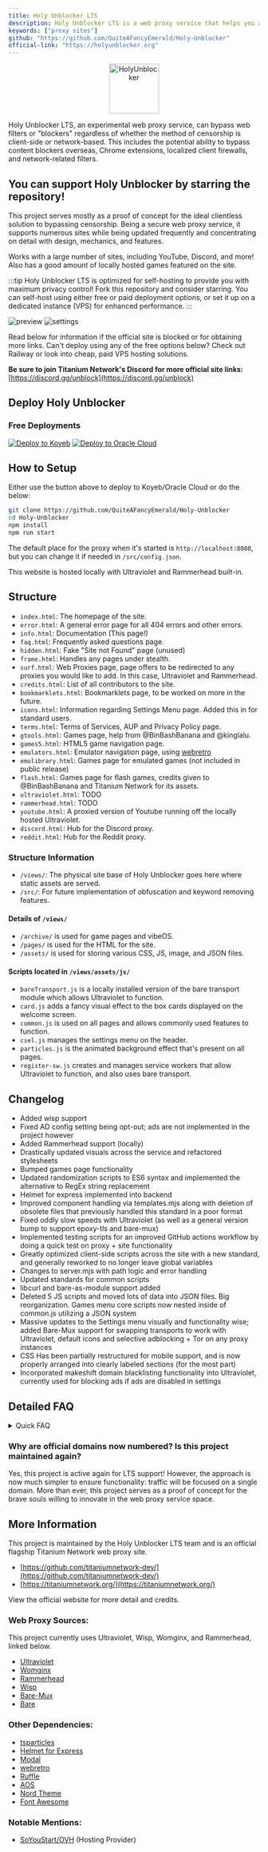 ```yaml
---
title: Holy Unblocker LTS
description: Holy Unblocker LTS is a web proxy service that helps you access websites that may be blocked by your network, government or policy all within your browser with no download or setup. It does this securely and with additional privacy features. Browse Tor/Onion sites in any browser, hide browsing activity and bypass filters. (Star if you fork it!)
keywords: ["proxy sites"]
github: "https://github.com/QuiteAFancyEmerald/Holy-Unblocker"
official-link: "https://holyunblocker.org"
---
```


<p align="center">
  <a href="https://github.com/QuiteAFancyEmerald/Holy-Unblocker">
    <img src="https://raw.githubusercontent.com/QuiteAFancyEmerald/Holy-Unblocker/master/views/assets/img/icon.png" alt="HolyUnblocker" width="100" />
  </a>
</p>

Holy Unblocker LTS, an experimental web proxy service, can bypass web filters or "blockers" regardless of whether the method of censorship is client-side or network-based. This includes the potential ability to bypass content blockers overseas, Chrome extensions, localized client firewalls, and network-related filters.

## You can support Holy Unblocker by starring the repository!

This project serves mostly as a proof of concept for the ideal clientless solution to bypassing censorship. Being a secure web proxy service, it supports numerous sites while being updated frequently and concentrating on detail with design, mechanics, and features.

Works with a large number of sites, including YouTube, Discord, and more!
Also has a good amount of locally hosted games featured on the site.

:::tip
Holy Unblocker LTS is optimized for self-hosting to provide you with maximum privacy control! Fork this repository and consider starring. You can self-host using either free or paid deployment options, or set it up on a dedicated instance (VPS) for enhanced performance.
:::

![preview](https://raw.githubusercontent.com/QuiteAFancyEmerald/Holy-Unblocker/master/views/assets/img/preview/hu-v6.3.5-preview.png)
![settings](https://raw.githubusercontent.com/QuiteAFancyEmerald/Holy-Unblocker/master/views/assets/img/preview/hu-v6.3.0-preview-settings.png)

Read below for information if the official site is blocked or for obtaining more links. Can't deploy using any of the free options below? Check out Railway or look into cheap, paid VPS hosting solutions.

**Be sure to join Titanium Network's Discord for more official site links:** [https://discord.gg/unblock](https://discord.gg/unblock)

## Deploy Holy Unblocker

### Free Deployments

[![Deploy to Koyeb](https://binbashbanana.github.io/deploy-buttons/buttons/remade/koyeb.svg)](https://app.koyeb.com/deploy?name=holy-unblocker\&type=git\&repository=QuiteAFancyEmerald%2FHoly-Unblocker\&branch=master\&builder=buildpack\&env%5B%5D=\&ports=8080%3Bhttp%3B%2F)
[![Deploy to Oracle Cloud](https://binbashbanana.github.io/deploy-buttons/buttons/remade/oraclecloud.svg)](https://cloud.oracle.com/resourcemanager/stacks/create?zipUrl=https://github.com/QuiteAFancyEmerald/Holy-Unblocker/archive/refs/heads/master.zip)

## How to Setup

Either use the button above to deploy to Koyeb/Oracle Cloud or do the below:

```bash
git clone https://github.com/QuiteAFancyEmerald/Holy-Unblocker
cd Holy-Unblocker
npm install
npm run start
```

The default place for the proxy when it's started is `http://localhost:8080`, but you can change it if needed in `/src/config.json`.

This website is hosted locally with Ultraviolet and Rammerhead built-in.

## Structure

- `index.html`: The homepage of the site.
- `error.html`: A general error page for all 404 errors and other errors.
- `info.html`: Documentation (This page!)
- `faq.html`: Frequently asked questions page.
- `hidden.html`: Fake "Site not Found" page (unused)
- `frame.html`: Handles any pages under stealth.
- `surf.html`: Web Proxies page, page offers to be redirected to any proxies you would like to add. In this case, Ultraviolet and Rammerhead.
- `credits.html`: List of all contributors to the site.
- `bookmarklets.html`: Bookmarklets page, to be worked on more in the future.
- `icons.html`: Information regarding Settings Menu page. Added this in for standard users.
- `terms.html`: Terms of Services, AUP and Privacy Policy page.
- `gtools.html`: Games page, help from @BinBashBanana and @kinglalu.
- `games5.html`: HTML5 game navigation page.
- `emulators.html`: Emulator navigation page, using [webretro](/services/webretro)
- `emulibrary.html`: Games page for emulated games (not included in public release)
- `flash.html`: Games page for flash games, credits given to @BinBashBanana and Titanium Network for its assets.
- `ultraviolet.html`: TODO
- `rammerhead.html`: TODO
- `youtube.html`: A proxied version of Youtube running off the locally hosted Ultraviolet.
- `discord.html`: Hub for the Discord proxy.
- `reddit.html`: Hub for the Reddit proxy.

### Structure Information

- `/views/`: The physical site base of Holy Unblocker goes here where static assets are served.
- `/src/`: For future implementation of obfuscation and keyword removing features.

#### Details of `/views/`

- `/archive/` is used for game pages and vibeOS.
- `/pages/` is used for the HTML for the site.
- `/assets/` is used for storing various CSS, JS, image, and JSON files.

#### Scripts located in `/views/assets/js/`

- `bareTransport.js` is a locally installed version of the bare transport module which allows Ultraviolet to function.
- `card.js` adds a fancy visual effect to the box cards displayed on the welcome screen.
- `common.js` is used on all pages and allows commonly used features to function.
- `csel.js` manages the settings menu on the header.
- `particles.js` is the animated background effect that's present on all pages.
- `register-sw.js` creates and manages service workers that allow Ultraviolet to function, and also uses bare transport.

## Changelog

- Added wisp support
- Fixed AD config setting being opt-out; ads are not implemented in the project however
- Added Rammerhead support (locally)
- Drastically updated visuals across the service and refactored stylesheets
- Bumped games page functionality
- Updated randomization scripts to ES6 syntax and implemented the alternative to RegEx string replacement
- Helmet for express implemented into backend
- Improved component handling via templates.mjs along with deletion of obsolete files that previously handled this standard in a poor format
- Fixed oddly slow speeds with Ultraviolet (as well as a general version bump to support epoxy-tls and bare-mux)
- Implemented testing scripts for an improved GitHub actions workflow by doing a quick test on proxy + site functionality
- Greatly optimized client-side scripts across the site with a new standard, and generally reworked to no longer leave global variables
- Changes to server.mjs with path logic and error handling
- Updated standards for common scripts
- libcurl and bare-as-module support added
- Deleted 5 JS scripts and moved lots of data into JSON files. Big reorganization. Games menu core scripts now nested inside of common.js utilizing a JSON system
- Massive updates to the Settings menu visually and functionality wise; added Bare-Mux support for swapping transports to work with Ultraviolet, default icons and selective adblocking + Tor on any proxy instances
- CSS Has been partially restructured for mobile support, and is now properly arranged into clearly labeled sections (for the most part)
- Incorporated makeshift domain blacklisting functionality into Ultraviolet, currently used for blocking ads if ads are disabled in settings

## Detailed FAQ

<details>
  <summary>Quick FAQ</summary>

  #### Where can I find the games for this repo? (404 errors, etc.)

  Due to piracy concerns, size, etc. this has been moved over [here](https://github.com/QuiteAFancyEmerald/HU-Archive). EmuLibrary is not featured in the public version.

  **Why is the site I am on not working correctly or having CAPTCHA errors?**

  Captcha support is currently not available on all of the current proxies sadly. Therefore some sites may not work with any of the sites. Read below for issues with links on sites.

  **I am getting 502 errors. What do I do?**

  When this happens you may either switch sites to fix the error or wait a bit. Sometimes clearing your cache can help.

  If you still have any questions feel free to ask them in the discord linked here.
</details>

### Why are official domains now numbered? Is this project maintained again?

Yes, this project is active again for LTS support! However, the approach is now much simpler to ensure functionality: traffic will be focused on a single domain. More than ever, this project serves as a proof of concept for the brave souls willing to innovate in the web proxy service space.

## More Information

This project is maintained by the Holy Unblocker LTS team and is an official flagship Titanium Network web proxy site.

- [https://github.com/titaniumnetwork-dev/](https://github.com/titaniumnetwork-dev/)
- [https://titaniumnetwork.org/](https://titaniumnetwork.org/)

View the official website for more detail and credits.

### Web Proxy Sources:

This project currently uses Ultraviolet, Wisp, Womginx, and Rammerhead, linked below.

- [Ultraviolet](/proxies/ultraviolet)
- [Womginx](https://github.com/binary-person/womginx)
- [Rammerhead](/proxies/rammerhead)
- [Wisp](/technologies/wisp-server-node)
- [Bare-Mux](/transports/bare-mux)
- [Bare](https://github.com/tomphttp/bare-server-node)

### Other Dependencies:

- [tsparticles](https://github.com/tsparticles/tsparticles)
- [Helmet for Express](https://github.com/helmetjs/helmet)
- [Modal](https://github.com/DerpmanDev/modal)
- [webretro](/services/webretro)
- [Ruffle](https://ruffle.rs/)
- [AOS](https://github.com/michalsnik/aos)
- [Nord Theme](https://github.com/nordtheme)
- [Font Awesome](https://fontawesome.com/)

### Notable Mentions:

- [SoYouStart/OVH](https://soyoustart.com/) (Hosting Provider)

